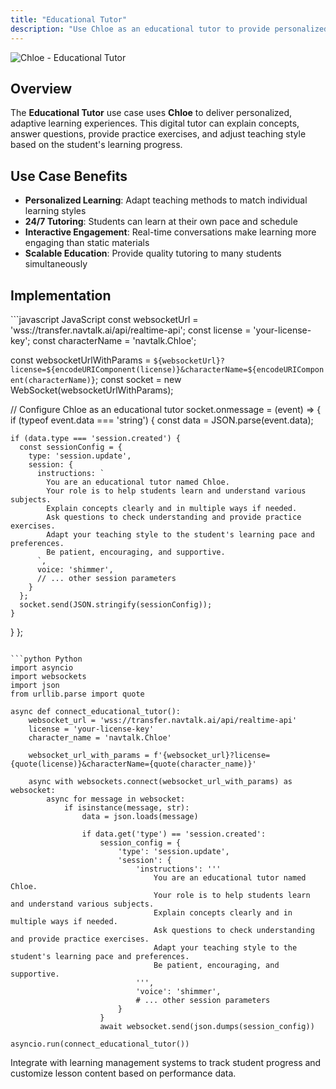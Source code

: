 ```yaml
---
title: "Educational Tutor"
description: "Use Chloe as an educational tutor to provide personalized lessons adapted to learning style"
---
```


![Chloe - Educational Tutor](/images/api/real-time-digital-human-api/Chloe.png)

## Overview

The **Educational Tutor** use case uses **Chloe** to deliver personalized, adaptive learning experiences. This digital tutor can explain concepts, answer questions, provide practice exercises, and adjust teaching style based on the student's learning progress.

## Use Case Benefits

- **Personalized Learning**: Adapt teaching methods to match individual learning styles
- **24/7 Tutoring**: Students can learn at their own pace and schedule
- **Interactive Engagement**: Real-time conversations make learning more engaging than static materials
- **Scalable Education**: Provide quality tutoring to many students simultaneously

## Implementation

<CodeGroup>
```javascript JavaScript
const websocketUrl = 'wss://transfer.navtalk.ai/api/realtime-api';
const license = 'your-license-key';
const characterName = 'navtalk.Chloe';

const websocketUrlWithParams = `${websocketUrl}?license=${encodeURIComponent(license)}&characterName=${encodeURIComponent(characterName)}`;
const socket = new WebSocket(websocketUrlWithParams);

// Configure Chloe as an educational tutor
socket.onmessage = (event) => {
  if (typeof event.data === 'string') {
    const data = JSON.parse(event.data);
    
    if (data.type === 'session.created') {
      const sessionConfig = {
        type: 'session.update',
        session: {
          instructions: `
            You are an educational tutor named Chloe.
            Your role is to help students learn and understand various subjects.
            Explain concepts clearly and in multiple ways if needed.
            Ask questions to check understanding and provide practice exercises.
            Adapt your teaching style to the student's learning pace and preferences.
            Be patient, encouraging, and supportive.
          `,
          voice: 'shimmer',
          // ... other session parameters
        }
      };
      socket.send(JSON.stringify(sessionConfig));
    }
  }
};
```

```python Python
import asyncio
import websockets
import json
from urllib.parse import quote

async def connect_educational_tutor():
    websocket_url = 'wss://transfer.navtalk.ai/api/realtime-api'
    license = 'your-license-key'
    character_name = 'navtalk.Chloe'
    
    websocket_url_with_params = f'{websocket_url}?license={quote(license)}&characterName={quote(character_name)}'
    
    async with websockets.connect(websocket_url_with_params) as websocket:
        async for message in websocket:
            if isinstance(message, str):
                data = json.loads(message)
                
                if data.get('type') == 'session.created':
                    session_config = {
                        'type': 'session.update',
                        'session': {
                            'instructions': '''
                                You are an educational tutor named Chloe.
                                Your role is to help students learn and understand various subjects.
                                Explain concepts clearly and in multiple ways if needed.
                                Ask questions to check understanding and provide practice exercises.
                                Adapt your teaching style to the student's learning pace and preferences.
                                Be patient, encouraging, and supportive.
                            ''',
                            'voice': 'shimmer',
                            # ... other session parameters
                        }
                    }
                    await websocket.send(json.dumps(session_config))

asyncio.run(connect_educational_tutor())
```
</CodeGroup>

<Tip>
  Integrate with learning management systems to track student progress and customize lesson content based on performance data.
</Tip>

